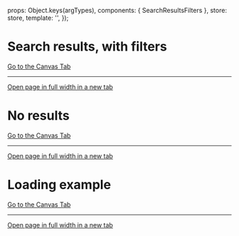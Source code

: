 
<Meta of={SearchResultsFiltersStories} />

  props: Object.keys(argTypes),
  components: { SearchResultsFilters },
  store: store,
  template: '<SearchResultsFilters :noResults="noResults" :isLoading="isLoading" />',
});

# Search results, with filters

<a href="?path=/story/pages-search-results-with-filters--with-results">Go to the Canvas Tab</a>

***

<a href="?id=pages-search-results-with-filters--with-results&args=&viewMode=story" target="_blank">Open page in full width in a new tab</a>

<Canvas>
  <Story of={SearchResultsFiltersStories.WithResults} />
</Canvas>

# No results

<a href="?path=/story/pages-search-results-advanced--with-results">Go to the Canvas Tab</a>

***

<a href="?id=pages-search-results-advanced--without-results&args=&viewMode=story" target="_blank">Open page in full width in a new tab</a>

<Canvas>
  <Story of={SearchResultsFiltersStories.WithoutResults} />
</Canvas>

# Loading example

<a href="?path=/story/pages-search-results-advanced--when-loading">Go to the Canvas Tab</a>

***

<a href="?id=pages-search-results-advanced--when-loading&args=&viewMode=story" target="_blank">Open page in full width in a new tab</a>

<Canvas>
  <Story of={SearchResultsFiltersStories.WhenLoading} />
</Canvas>
